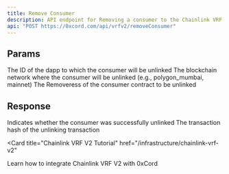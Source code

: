 ```yaml
---
title: Remove Consumer
description: API endpoint for Removing a consumer to the Chainlink VRF V2 subscription
api: "POST https://0xcord.com/api/vrfv2/removeConsumer"
---
```


## Params

<ParamField query="dappId" type="integer" required>
  The ID of the dapp to which the consumer will be unlinked
</ParamField>

<ParamField query="network" type="string" required>
  The blockchain network where the consumer will be unlinked (e.g., polygon_mumbai, mainnet)
</ParamField>

<ParamField query="consumer" type="string" required>
  The Removeress of the consumer contract to be unlinked
</ParamField>

## Response

<ResponseField name="data" type="object">
  <ResponseField name="success" type="boolean">
    Indicates whether the consumer was successfully unlinked
  </ResponseField>
  <ResponseField name="transactionHash" type="string">
    The transaction hash of the unlinking transaction
  </ResponseField>
</ResponseField>

<Card
  title="Chainlink VRF V2 Tutorial"
  href="/infrastructure/chainlink-vrf-v2"
>
  Learn how to integrate Chainlink VRF V2 with 0xCord
</Card>
